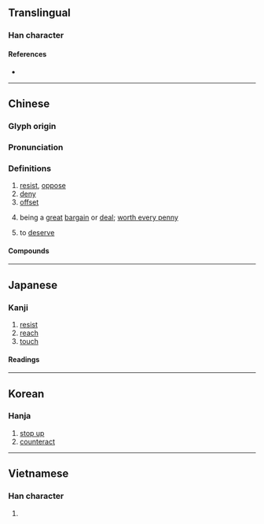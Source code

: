 {{also|扺|牴}}
{{character info/new}}
==Translingual==

===Han character===
{{Han char|rn=64|rad=手|as=05|sn=8|four=52040|canj=QHPM,QHVI|ids=⿰扌氐}}

====References====
* {{Han ref|kx=0423.120|dkj=11921|dj=0771.120|hdz=31855.080|uh=62B5|ud=25269|bh=A9E8|bd=43496}}

----

==Chinese==
{{zh-forms}}

===Glyph origin===
{{Han etym}}

===Pronunciation===
{{zh-pron
|m=dǐ
|c=dai2
|h=pfs=tí;gd=di3
|mn=té/tí
|mn_note=té - literary; tí - vernacular
|mn-t=di2/doi2/doin2
|mn-t_note=di2 - literary; doi2/doin2 - vernacular
|mc=y
|oc=y
|cat=v,c:a
}}

===Definitions===
{{zh-hanzi}}

# [[resist]], [[oppose]]
# [[deny]]
# [[offset]]
# {{lb|zh|Cantonese}} being a [[great]] [[bargain]] or [[deal]]; [[worth every penny]]
#: {{zh-x|@w:zh:陳百強\陳百強{koeng4} 真係 嚟{lei4} 咗 呀？嘩，今晚 抵睇 囉{lo3}。|Has {{w|Danny Chan}} truly come? Wow, tonight truly is '''worthwhile'''.|C|ref=[https://www.youtube.com/watch?v=PEtXfcfQ0lc&t=3m25s]}}
# {{lb|zh|Cantonese}} to [[deserve]]
#: {{zh-x|抵你死！|Serves you right!|C}}
#: {{zh-x|抵 你 畀 人 鬧。|You '''deserved''' to be scolded by people.|C}}
#: {{zh-x|好 抵 惜{sek3}||C}}

====Compounds====
{{zh-der|不抵事|兩抵|大抵|安抵|扣抵|折抵|抵不住|抵不過|抵住|抵債|抵償|抵免|抵制|抵命|抵多少|抵家|抵對|抵巇|抵帳|抵得|抵扣|抵抗|抵抗力|抵抗權|抵押|抵押品|抵押放款|抵押權|抵拒|抵換|抵擋|抵敵|抵樁|抵死|抵死不從|抵死漫生|抵死瞞生|抵死謾生|抵消|抵減|抵牾|抵瑕蹈隙|抵用|抵當|抵盜|抵禦|抵稅|抵罪|抵補|抵觸|抵諱|抵賴|抵足而眠|抵足而臥|抵足談心|抵達|抵配|抵針|抵銷|抵頭|捐金抵璧|揚眉抵掌|撐門抵戶|攔詞抵辯|當門抵戶|相抵|返抵|頭抵}}

{{zh-cat|Intermediate}}

----

==Japanese==

===Kanji===
{{ja-kanji|grade=c|rs=手05}}

# [[resist]]
# [[reach]]
# [[touch]]

====Readings====
{{ja-readings
|goon=たい
|kanon=てい
}}

----

==Korean==

===Hanja===
{{ko-hanja|hangeul=[[저]], [[지]]}}

# [[stop up]]
# [[counteract]]

----

==Vietnamese==

===Han character===
{{vi-hantu|[[để]], [[dề]]|rs=手05}}

# {{defn|lang=vi|sort=手05}}